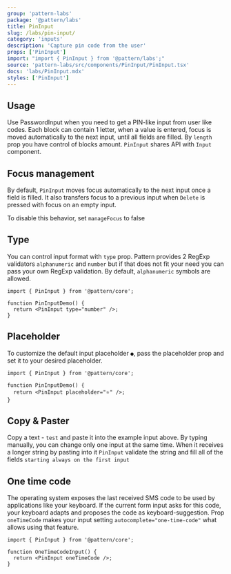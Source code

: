 ```yaml
---
group: 'pattern-labs'
package: '@pattern/labs'
title: PinInput
slug: /labs/pin-input/
category: 'inputs'
description: 'Capture pin code from the user'
props: ['PinInput']
import: "import { PinInput } from '@pattern/labs';"
source: 'pattern-labs/src/components/PinInput/PinInput.tsx'
docs: 'labs/PinInput.mdx'
styles: ['PinInput']
---
```



## Usage

Use PasswordInput when you need to get a PIN-like input from user like codes.
Each block can contain 1 letter, when a value is entered, focus is moved automatically to the next input, until all fields are filled.
By `length` prop you have control of blocks amount. `PinInput` shares API with `Input` component.

<Demo data={PinInputDemos.usage} />

## Focus management

By default, `PinInput` moves focus automatically to the next input once a field is filled.
It also transfers focus to a previous input when `Delete` is pressed with focus on an empty input.

To disable this behavior, set `manageFocus` to false

<Demo data={PinInputDemos.focus} />

## Type

You can control input format with `type` prop. Pattern provides 2
RegExp validators `alphanumeric` and `number` but if that does not fit your need you can pass your own RegExp validation.
By default, `alphanumeric` symbols are allowed.

```tsx
import { PinInput } from '@pattern/core';

function PinInputDemo() {
  return <PinInput type="number" />;
}
```

## Placeholder

To customize the default input placeholder `●`, pass the placeholder prop and set it to your desired placeholder.

<Demo data={PinInputDemos.placeholder} />

```tsx
import { PinInput } from '@pattern/core';

function PinInputDemo() {
  return <PinInput placeholder="⭐️" />;
}
```

## Copy & Paster

Copy a text - `test` and paste it into the example input above.
By typing manually, you can change only one input at the same time. When it receives a longer string by pasting into it `PinInput` validate the string and fill all of the fields `starting always on the first input`

<Demo data={PinInputDemos.usage} />

## One time code

The operating system exposes the last received SMS code to be used by applications like your keyboard.
If the current form input asks for this code, your keyboard adapts and proposes the code as keyboard-suggestion.
Prop `oneTimeCode` makes your input setting `autocomplete="one-time-code"` what allows using that feature.

```tsx
import { PinInput } from '@pattern/core';

function OneTimeCodeInput() {
  return <PinInput oneTimeCode />;
}
```
